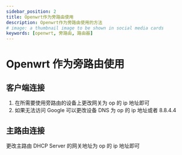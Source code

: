 ```yaml
---
sidebar_position: 2
title: Openwrt作为旁路由使用
description: Openwrt作为旁路由使用的方法
# image: a thumbnail image to be shown in social media cards
keywords: [openwrt, 旁路由, 路由器]
---
```


# Openwrt 作为旁路由使用

## 客户端连接

1. 在所需要使用旁路由的设备上更改网关为 op 的 ip 地址即可
2. 如果无法访问 Google 可以更改设备 DNS 为 op 的 ip 地址或者 8.8.4.4

## 主路由连接

更改主路由 DHCP Server 的网关地址为 op 的 ip 地址即可
